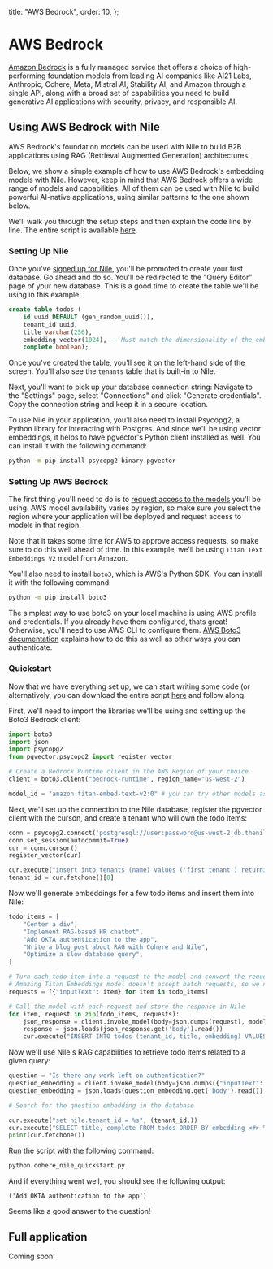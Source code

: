 
  title: "AWS Bedrock",
  order: 10,
};

# AWS Bedrock

[Amazon Bedrock](https://aws.amazon.com/bedrock/) is a fully managed service that offers a choice of high-performing foundation models
from leading AI companies like AI21 Labs, Anthropic, Cohere, Meta, Mistral AI, Stability AI, and Amazon through a single API,
along with a broad set of capabilities you need to build generative AI applications with security, privacy, and responsible AI.

## Using AWS Bedrock with Nile

AWS Bedrock's foundation models can be used with Nile to build B2B applications using RAG (Retrieval Augmented Generation) architectures.

Below, we show a simple example of how to use AWS Bedrock's embedding models with Nile. However, keep in mind that AWS Bedrock offers a
wide range of models and capabilities. All of them can be used with Nile to build powerful AI-native applications, using similar patterns
to the one shown below.

We'll walk you through the setup steps and then explain the code line by line. The entire script is available [here](https://github.com/niledatabase/niledatabase/blob/main/examples/integrations/code_snippets/nile_aws_bedrock_quickstart.py).

### Setting Up Nile

Once you've [signed up for Nile](https://console.thenile.dev), you'll be promoted to create your first database. Go ahead and do so. You'll be redirected to the "Query Editor" page
of your new database. This is a good time to create the table we'll be using in this example:

```sql
create table todos (
    id uuid DEFAULT (gen_random_uuid()),
    tenant_id uuid,
    title varchar(256),
    embedding vector(1024), -- Must match the dimensionality of the embedding model we'll be using
    complete boolean);
```

Once you've created the table, you'll see it on the left-hand side of the screen. You'll also see the `tenants` table that is built-in to Nile.

Next, you'll want to pick up your database connection string: Navigate to the "Settings" page, select "Connections" and click "Generate credentials".
Copy the connection string and keep it in a secure location.

To use Nile in your application, you'll also need to install Psycopg2, a Python library for interacting with Postgres.
And since we'll be using vector embeddings, it helps to have pgvector's Python client installed as well.
You can install it with the following command:

```bash
python -m pip install psycopg2-binary pgvector
```

### Setting Up AWS Bedrock

The first thing you'll need to do is to [request access to the models](https://us-west-2.console.aws.amazon.com/bedrock/home?region=us-west-2#/modelaccess)
you'll be using. AWS model availability varies by region, so make sure you select the region where your application will be deployed and
request access to models in that region.

Note that it takes some time for AWS to approve access requests, so make sure to do this well ahead of time. In this example, we'll be using `Titan Text Embeddings V2`
model from Amazon.

You'll also need to install `boto3`, which is AWS's Python SDK. You can install it with the following command:

```bash
python -m pip install boto3
```

The simplest way to use boto3 on your local machine is using AWS profile and credentials. If you already have them configured, thats great!
Otherwise, you'll need to use AWS CLI to configure them. [AWS Boto3 documentation](https://boto3.amazonaws.com/v1/documentation/api/latest/guide/credentials.html) explains how to do this as well as other ways you can authenticate.

### Quickstart

Now that we have everything set up, we can start writing some code (or alternatively, you can download the entire script [here](https://github.com/niledatabase/niledatabase/blob/main/examples/integrations/code_snippets/nile_aws_bedrock_quickstart.py) and follow along.

First, we'll need to import the libraries we'll be using and setting up the Boto3 Bedrock client:

```python
import boto3
import json
import psycopg2
from pgvector.psycopg2 import register_vector

# Create a Bedrock Runtime client in the AWS Region of your choice.
client = boto3.client("bedrock-runtime", region_name="us-west-2")

model_id = "amazon.titan-embed-text-v2:0" # you can try other models as well, once you request access
```

Next, we'll set up the connection to the Nile database, register the pgvector client with the curson, and create a tenant who will own the todo items:

```python
conn = psycopg2.connect('postgresql://user:password@us-west-2.db.thenile.dev:5432/mydb')
conn.set_session(autocommit=True)
cur = conn.cursor()
register_vector(cur)

cur.execute("insert into tenants (name) values ('first tenant') returning id;")
tenant_id = cur.fetchone()[0]
```

Now we'll generate embeddings for a few todo items and insert them into Nile:

```python
todo_items = [
    "Center a div",
    "Implement RAG-based HR chatbot",
    "Add OKTA authentication to the app",
    "Write a blog post about RAG with Cohere and Nile",
    "Optimize a slow database query",
]

# Turn each todo item into a request to the model and convert the request to a JSON string.
# Amazing Titan Embeddings model doesn't accept batch requests, so we need to send one item at a time.
requests = [{"inputText": item} for item in todo_items]

# Call the model with each request and store the response in Nile
for item, request in zip(todo_items, requests):
    json_response = client.invoke_model(body=json.dumps(request), modelId=model_id)
    response = json.loads(json_response.get('body').read())
    cur.execute("INSERT INTO todos (tenant_id, title, embedding) VALUES (%s, %s, %s)", (tenant_id, item, response.get('embedding')))
```

Now we'll use Nile's RAG capabilities to retrieve todo items related to a given query:

```python
question = "Is there any work left on authentication?"
question_embedding = client.invoke_model(body=json.dumps({"inputText": question}), modelId=model_id)
question_embedding = json.loads(question_embedding.get('body').read())

# Search for the question embedding in the database

cur.execute("set nile.tenant_id = %s", (tenant_id,))
cur.execute("SELECT title, complete FROM todos ORDER BY embedding <#> %s::vector LIMIT 1", (question_embedding.get('embedding'),))
print(cur.fetchone())
```

Run the script with the following command:

```bash
python cohere_nile_quickstart.py
```

And if everything went well, you should see the following output:

```
('Add OKTA authentication to the app')
```

Seems like a good answer to the question!

## Full application

Coming soon!
